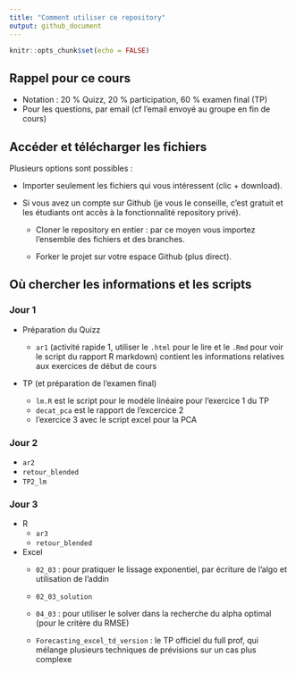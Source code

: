 ```yaml
---
title: "Comment utiliser ce repository"
output: github_document
---
```


```r
knitr::opts_chunk$set(echo = FALSE)
```

## Rappel pour ce cours

  * Notation : 20 % Quizz, 20 % participation, 60 % examen final (TP)
  * Pour les questions, par email (cf l'email envoyé au groupe en fin de cours)
  

## Accéder et télécharger les fichiers

Plusieurs options sont possibles :

  * Importer seulement les fichiers qui vous intéressent (clic + download).
  
  * Si vous avez un compte sur Github (je vous le conseille, c'est gratuit et les étudiants ont accès à la fonctionnalité repository privé).
  
    + Cloner le repository en entier : par ce moyen vous importez l'ensemble des fichiers et des branches.
  
    + Forker le projet sur votre espace Github (plus direct).


## Où chercher les informations et les scripts


### Jour 1

* Préparation du Quizz

  + `ar1` (activité rapide 1, utiliser le `.html` pour le lire et le `.Rmd` pour voir le script du rapport R markdown) contient les informations relatives aux exercices de début de cours

* TP (et préparation de l'examen final)

  + `lm.R` est le script pour le modèle linéaire pour l'exercice 1 du TP
  + `decat_pca` est le rapport de l'excercice 2
  + l'exercice 3 avec le script excel pour la PCA


### Jour 2

  + `ar2`
  + `retour_blended`
  + `TP2_lm`
  
  
### Jour 3

* R
  + `ar3`
  + `retour_blended`

* Excel
  + `02_03` : pour pratiquer le lissage exponentiel, par écriture de l'algo et utilisation de l'addin
  + `02_03_solution`
  + `04_03` : pour utiliser le solver dans la recherche du alpha optimal (pour le critère du RMSE)
  
  + `Forecasting_excel_td_version` : le TP officiel du full prof, qui mélange plusieurs techniques de prévisions sur un cas plus complexe 
